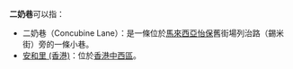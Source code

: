 '''二奶巷'''可以指：

* 二奶巷（Concubine Lane）：是一條位於[[馬來西亞|馬來西亞]][[怡保|怡保]]舊街場列治路（錫米街）旁的一條小巷。
* [[安和里_(香港)|安和里 (香港)]]：位於[[香港|香港]][[中西區_(香港)|中西區]]。


{{消歧義|Cat=三字地名消歧義}}